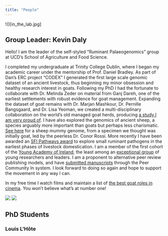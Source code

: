 ```yaml
---
title: "People"
---
```

  
!()[in_the_lab.jpg]

## Group Leader: Kevin Daly
Hello! I am the leader of the self-styled "Ruminant Palaeogenomics" group at UCD's School of Agriculture and Food Science. 

I completed my undergraduate at Trinity College Dublin, where I began my academic career under the mentorship of Prof. Daniel Bradley.
As part of Dan's ERC project "CODEX" I generated the first large scale genomic dataset of an ancient livestock, thus beginning my minor obsession and healthy research interest in goats.
Following my PhD I had the fortunate to collaborate with Dr. Melinda Zeder on material from Ganj Dareh, one of the earliest settlements with robust evidence for goat management. Expanding the dataset of goat remains with Dr. Marjan Mashkour, Dr. Pernille Bangsgaard, and Dr. Lisa Yeoman, we created a multi-disciplinary collaboration on the world's old managed goat herds, producing [a study I am very proud of](https://www.pnas.org/doi/10.1073/pnas.2100901118).
I have also explored the genomics of ancient sheep, a species arguably more important than goats but perhaps less charismatic. [See here](https://royalsocietypublishing.org/doi/full/10.1098/rsbl.2021.0222?rfr_dat=cr_pub++0pubmed&url_ver=Z39.88-2003&rfr_id=ori%3Arid%3Acrossref.org) for a sheep mummy genome, from a specimen we thought was initially goat, led by the peerless Dr. Conor Rossi.
More recently I have been awarded an [SFI Pathways award](https://www.tcd.ie/news_events/articles/trinity-researchers-secure-eight-sfi-irc-pathway-awards/) to explore small ruminant pathogens in the earliest phases of livestock domestication.
I am a member of the first cohort of the [Young Academy of Ireland](https://www.ria.ie/kevin-gerard-daly), the least among an [exceptional group](https://www.ria.ie/bios/young-academy-ireland/all) of young researchers and leaders.
I am a proponent to alternative peer review publishing models, and have [submitted manuscripts](https://genomics.peercommunityin.org/articles/rec?id=162) through the Peer Community In system. I look forward to doing so again and hope to support the movement in any way I can.

In my free time I watch films and maintain a list of [the best goat roles in cinema](https://boxd.it/4BHse). You won't believe what's at number one!

![](C.jpeg) ![](Z.jpeg)


## PhD Students

### Louis L'Hôte
